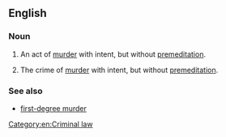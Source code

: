 ==English==

===Noun===
{{en-noun|head=[[second]]-[[degree]] [[murder]]|s|-}}

# {{context|legal}} An act of [[murder]] with intent, but without [[premeditation]].
# {{context|legal}} The crime of [[murder]] with intent, but without [[premeditation]].

===See also===
* [[first-degree murder]]

[[Category:en:Criminal law]]